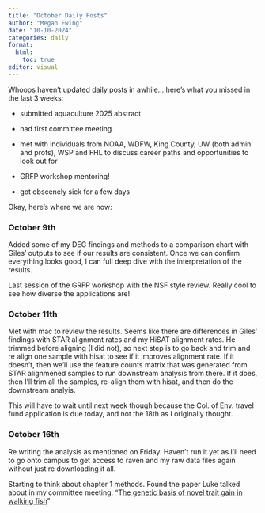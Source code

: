 ```yaml
---
title: "October Daily Posts"
author: "Megan Ewing"
date: "10-10-2024"
categories: daily
format: 
  html:
    toc: true
editor: visual
---
```


Whoops haven't updated daily posts in awhile... here's what you missed in the last 3 weeks:

-   submitted aquaculture 2025 abstract

-   had first committee meeting

-   met with individuals from NOAA, WDFW, King County, UW (both admin and profs), WSP and FHL to discuss career paths and opportunities to look out for

-   GRFP workshop mentoring!

-   got obscenely sick for a few days

Okay, here's where we are now:

### October 9th

Added some of my DEG findings and methods to a comparison chart with Giles' outputs to see if our results are consistent. Once we can confirm everything looks good, I can full deep dive with the interpretation of the results.

Last session of the GRFP workshop with the NSF style review. Really cool to see how diverse the applications are!

### October 11th 

Met with mac to review the results. Seems like there are differences in Giles' findings with STAR alignment rates and my HiSAT alignment rates. He trimmed before aligning (I did not), so next step is to go back and trim and re align one sample with hisat to see if it improves alignment rate. If it doesn't, then we'll use the feature counts matrix that was generated from STAR alignmened samples to run downstream analysis from there. If it does, then I'll trim all the samples, re-align them with hisat, and then do the downstream analyis.

This will have to wait until next week though because the Col. of Env. travel fund application is due today, and not the 18th as I originally thought.

### October 16th

Re writing the analysis as mentioned on Friday. Haven't run it yet as I'll need to go onto campus to get access to raven and my raw data files again without just re downloading it all.

Starting to think about chapter 1 methods. Found the paper Luke talked about in my committee meeting: "T[he genetic basis of novel trait gain in walking fish](https://www.ncbi.nlm.nih.gov/pmc/articles/PMC10592820/)"
